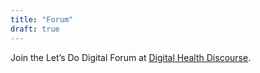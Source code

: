 ```yaml
---
title: "Forum"
draft: true
---
```


Join the Let's Do Digital Forum at [Digital Health Discourse](https://discourse.digitalhealth.net/g/lets-do-digital).
